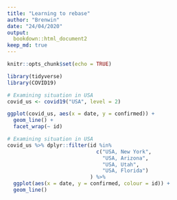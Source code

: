 ```yaml
---
title: "Learning to rebase"
author: "Brenwin"
date: "24/04/2020"
output: 
  bookdown::html_document2
keep_md: true
---
```


```r
knitr::opts_chunk$set(echo = TRUE)
```

```r
library(tidyverse)
library(COVID19)
```
```r
# Examining situation in USA
covid_us <- covid19("USA", level = 2)

ggplot(covid_us, aes(x = date, y = confirmed)) +
  geom_line() +
  facet_wrap(~ id)
```

```r
# Examining situation in USA
covid_us %>% dplyr::filter(id %in%
                             c("USA, New York",
                               "USA, Arizona",
                               "USA, Utah",
                               "USA, Florida")
                           ) %>% 
  ggplot(aes(x = date, y = confirmed, colour = id)) +
  geom_line()
```



